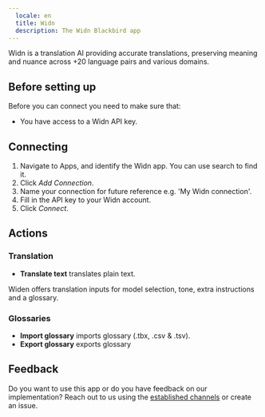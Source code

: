 ```yaml
---
  locale: en
  title: Widn
  description: The Widn Blackbird app
---
```


<LinkCard title="View on Github" target="_blank" href="https://github.com/bb-io/Widn" icon="github" />

Widn is a translation AI providing accurate translations, preserving meaning and nuance across +20 language pairs and various domains.

## Before setting up

Before you can connect you need to make sure that:

- You have access to a Widn API key.

## Connecting

1. Navigate to Apps, and identify the Widn app. You can use search to find it.
2. Click _Add Connection_.
3. Name your connection for future reference e.g. 'My Widn connection'.
4. Fill in the API key to your Widn account.
5. Click _Connect_.

## Actions

### Translation 

- **Translate text** translates plain text.

Widen offers translation inputs for model selection, tone, extra instructions and a glossary.

### Glossaries 

- **Import glossary** imports glossary (.tbx, .csv & .tsv).
- **Export glossary** exports glossary

## Feedback

Do you want to use this app or do you have feedback on our implementation? Reach out to us using the [established channels](https://www.blackbird.io/) or create an issue.

